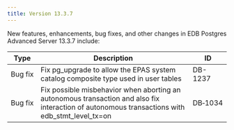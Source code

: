 ---
title: Version 13.3.7
---

New features, enhancements, bug fixes, and other changes in EDB Postgres Advanced Server 13.3.7 include:

| Type        | Description      | ID |
| ----------- | ---------------- | -- |
| Bug&nbsp;fix | Fix pg_upgrade to allow the EPAS system catalog composite type used in user tables | DB-1237 |
| Bug fix | Fix possible misbehavior when aborting an autonomous transaction and also fix interaction of autonomous transactions with edb_stmt_level_tx=on | DB&#8209;1034 |
